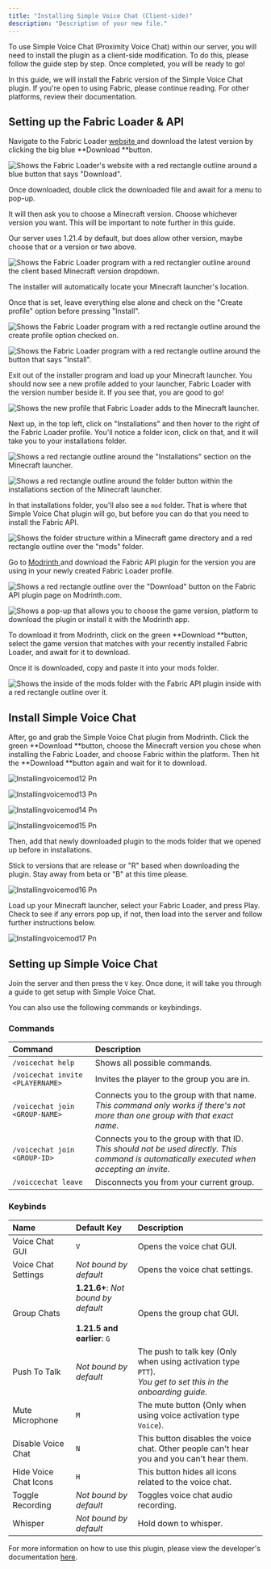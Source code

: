 ```yaml
---
title: "Installing Simple Voice Chat (Client-side)"
description: "Description of your new file."
---
```


To use Simple Voice Chat (Proximity Voice Chat) within our server, you will need to install the plugin as a client-side modification. To do this, please follow the guide step by step. Once completed, you will be ready to go!

<Info>
  In this guide, we will install the Fabric version of the Simple Voice Chat plugin. If you're open to using Fabric, please continue reading. For other platforms, review their documentation.
</Info>

## **Setting up the Fabric Loader & API**

Navigate to the Fabric Loader [<u>website </u>](https://fabricmc.net/)and download the latest version by clicking the big blue **Download **button.

![Shows the Fabric Loader's website with a red rectangle outline around a blue button that says "Download".](/images/Installingvoicemod1.png)

Once downloaded, double click the downloaded file and await for a menu to pop-up.

It will then ask you to choose a Minecraft version. Choose whichever version you want. This will be important to note further in this guide.

<Note>
  Our server uses 1.21.4 by default, but does allow other version, maybe choose that or a version or two above.
</Note>

![Shows the Fabric Loader program with a red rectangler outline around the client based Minecraft version dropdown.](/images/Installingvoicemod2.png)

The installer will automatically locate your Minecraft launcher's location.

Once that is set, leave everything else alone and check on the "Create profile" option before pressing "Install".

![Shows the Fabric Loader program with a red rectangle outline around the create profile option checked on.](/images/Installingvoicemod3.png)

![Shows the Fabric Loader program with a red rectangle outline around the button that says "Install".](/images/Installingvoicemod4.png)

Exit out of the installer program and load up your Minecraft launcher. You should now see a new profile added to your launcher, Fabric Loader with the version number beside it. If you see that, you are good to go!

![Shows the new profile that Fabric Loader adds to the Minecraft launcher.](/images/Installingvoicemod5.png)

Next up, in the top left, click on "Installations" and then hover to the right of the Fabric Loader profile. You'll notice a folder icon, click on that, and it will take you to your installations folder.

![Shows a red rectangle outline around the "Installations" section on the Minecraft launcher. ](/images/Installingvoicemod6.png)

![Shows a red rectangle outline around the folder button within the installations section of the Minecraft launcher.](/images/Installingvoicemod7.png)

In that installations folder, you'll also see a `mod` folder. That is where that Simple Voice Chat plugin will go, but before you can do that you need to install the Fabric API.

![Shows the folder structure within a Minecraft game directory and a red rectangle outline over the "mods" folder.](/images/Installingvoicemod8.png)

Go to [<u>Modrinth </u>](https://modrinth.com/mod/fabric-api)and download the Fabric API plugin for the version you are using in your newly created Fabric Loader profile.

![Shows a red rectangle outline over the "Download" button on the Fabric API plugin page on Modrinth.com.](/images/Installingvoicemod9.png)

![Shows a pop-up that allows you to choose the game version, platform to download the plugin or install it with the Modrinth app.](/images/Installingvoicemod10.png)

To download it from Modrinth, click on the green **Download **button, select the game version that matches with your recently installed Fabric Loader, and await for it to download.

Once it is downloaded, copy and paste it into your mods folder.

![Shows the inside of the mods folder with the Fabric API plugin inside with a red rectangle outline over it.](/images/Installingvoicemod11.png)

## **Install Simple Voice Chat**

After, go and grab the Simple Voice Chat plugin from Modrinth. Click the green **Download **button, choose the Minecraft version you chose when installing the Fabric Loader, and choose Fabric within the platform. Then hit the **Download **button again and wait for it to download.

![Installingvoicemod12 Pn](/images/Installingvoicemod12.png)

![Installingvoicemod13 Pn](/images/Installingvoicemod13.png)

![Installingvoicemod14 Pn](/images/Installingvoicemod14.png)

![Installingvoicemod15 Pn](/images/Installingvoicemod15.png)

Then, add that newly downloaded plugin to the mods folder that we opened up before in installations.

<Tip>
  Stick to versions that are release or "R" based when downloading the plugin. Stay away from beta or "B" at this time please.
</Tip>

![Installingvoicemod16 Pn](/images/Installingvoicemod16.png)

Load up your Minecraft launcher, select your Fabric Loader, and press Play. Check to see if any errors pop up, if not, then load into the server and follow further instructions below.

![Installingvoicemod17 Pn](/images/Installingvoicemod17.png)

## **Setting up Simple Voice Chat**

Join the server and then press the `V` key. Once done, it will take you through a guide to get setup with Simple Voice Chat.

You can also use the following commands or keybindings.

### **Commands**

| **Command**                      | **Description**                                                                                                                                    |
| :------------------------------- | :------------------------------------------------------------------------------------------------------------------------------------------------- |
| `/voicechat help`                | Shows all possible commands.                                                                                                                       |
| `/voicechat invite <PLAYERNAME>` | Invites the player to the group you are in.                                                                                                        |
| `/voicechat join <GROUP-NAME>`   | Connects you to the group with that name.<br />​_This command only works if there's not more than one group with that exact name._                 |
| `/voicechat join <GROUP-ID>`     | Connects you to the group with that ID.<br />​_This should not be used directly. This command is automatically executed when accepting an invite._ |
| `/voiccechat leave`              | Disconnects you from your current group.                                                                                                           |

### **Keybinds**

| **Name**              | **Default Key**                                                               | **Description**                                                                                                    |
| :-------------------- | :---------------------------------------------------------------------------- | :----------------------------------------------------------------------------------------------------------------- |
| Voice Chat GUI        | `V`                                                                           | Opens the voice chat GUI.                                                                                          |
| Voice Chat Settings   | _Not bound by default_                                                        | Opens the voice chat settings.                                                                                     |
| Group Chats           | **1.21.6+**: _Not bound by default_<br />​<br />​**1.21.5 and earlier**:  `G` | Opens the group chat GUI.                                                                                          |
| Push To Talk          | _Not bound by default_                                                        | The push to talk key (Only when using activation type `PTT`).<br />​_You get to set this in the onboarding guide._ |
| Mute Microphone       | `M`                                                                           | The mute button (Only when using voice activation type `Voice`).                                                   |
| Disable Voice Chat    | `N`                                                                           | This button disables the voice chat. Other people can't hear you and you can't hear them.                          |
| Hide Voice Chat Icons | `H`                                                                           | This button hides all icons related to the voice chat.                                                             |
| Toggle Recording      | _Not bound by default_                                                        | Toggles voice chat audio recording.                                                                                |
| Whisper               | _Not bound by default_                                                        | Hold down to whisper.                                                                                              |

For more information on how to use this plugin, please view the developer's documentation [<u>here</u>](https://modrepo.de/minecraft/voicechat/overview).